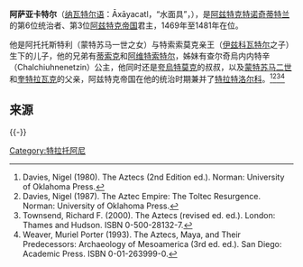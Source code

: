{{Infobox monarch
| name            =阿萨亚卡特尔
| title           =第六位[[阿兹特克帝国#统治者|阿兹特克特诺奇蒂特兰君主]]<br/>第三位[[阿兹特克帝国|阿兹特克帝国]]君主

| image= Axayacatl.jpg
| caption         =[[手抄本|手抄本]]中的阿萨亚卡特尔
| reign           =1469年–1481年
| predecessor     =[[蒙特苏马一世|蒙特苏马一世]]
| successor       =[[蒂索克|蒂索克]]
| father          =特索索莫克亲王
| mother          =阿托托斯特利女王
|children=[[蒙特祖马二世|蒙特祖马二世]]<br>[[奎特拉瓦克|奎特拉瓦克]]
| death_date = 1481年
|}}
'''阿萨亚卡特尔'''（[[纳瓦特尔语|纳瓦特尔语]]：Āxāyacatl，“水面具”，{{bd||?|1481年||catIdx=A}}），是[[阿兹特克|阿兹特克]][[特诺奇蒂特兰|特诺奇蒂特兰]]的第6位统治者、第3位[[阿兹特克帝国|阿兹特克帝国]]君主，1469年至1481年在位。

他是阿托托斯特利（蒙特苏马一世之女）与特索索莫克亲王（[[伊兹科瓦特尔|伊兹科瓦特尔]]之子）生下的儿子，他的兄弟有[[蒂索克|蒂索克]]和[[阿维特索特尔|阿维特索特尔]]，姊妹有查尔奇烏内内特辛（Chalchiuhnenetzin）公主，他同时还是[[夸烏特莫克|夸烏特莫克]]的叔叔，以及[[蒙特苏马二世|蒙特苏马二世]]和[[奎特拉瓦克|奎特拉瓦克]]的父亲，阿兹特克帝国在他的统治时期兼并了[[特拉特洛尔科|特拉特洛尔科]]。<ref>Davies, Nigel (1980). The Aztecs (2nd Edition ed.). Norman: University of Oklahoma Press.</ref><ref>Davies, Nigel (1987). The Aztec Empire: The Toltec Resurgence. Norman: University of Oklahoma Press.</ref><ref>Townsend, Richard F. (2000). The Aztecs (revised ed. ed.). London: Thames and Hudson. ISBN 0-500-28132-7.</ref><ref>Weaver, Muriel Porter (1993). The Aztecs, Maya, and Their Predecessors: Archaeology of Mesoamerica (3rd ed. ed.). San Diego: Academic Press. ISBN 0-01-263999-0.</ref>

== 来源 ==
{{reflist}}
{{-}}
{{Tlahtoāni}}
{{Authority control}}
[[Category:特拉托阿尼|Category:特拉托阿尼]]